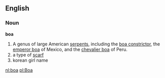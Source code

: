 ==English==
===Noun===
'''boa'''

#A genus of large American [[serpent]]s, including the [[boa constrictor]], the [[emperor boa]] of Mexico, and the [[chevalier boa]] of Peru.
# a type of [[scarf]]
# korean girl name

[[nl:boa]]
[[pl:Boa]]